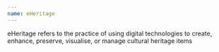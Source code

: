 ```yaml
---
name: eHeritage
---
```

eHeritage refers to the practice of using digital technologies to create, enhance, preserve, visualise, or manage cultural heritage items